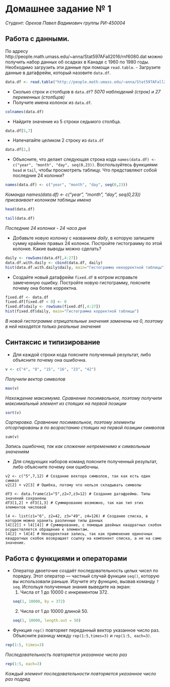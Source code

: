 # Домашнее задание № 1
_Студент: Орехов Павел Вадимович группы РИ-450004_

## Работа с данными.
По адресу http://people.math.umass.edu/~anna/Stat597AFall2016/rnf6080.dat можно получить набор данных об осадках в Канаде с 1960 по 1980 годы. Необходимо загрузить эти данные при помощи ``read.table``.
- Загрузите данные в датафрейм, который назовите ``data.df``.
```{r}
data.df <- read.table("http://people.math.umass.edu/~anna/Stat597AFall2016/rnf6080.dat")
```
- Сколько строк и столбцов в ``data.df``? _5070 наблюдений (строк) и 27 переменных (столбцов)_
- Получите имена колонок из ``data.df``.
```{r}
colnames(data.df)
```
- Найдите значение из 5 строки седьмого столбца.
```{r}
data.df[5,7]
```
- Напечатайте целиком 2 строку из ``data.df``
```{r}
data.df[2,]
```
- Объясните, что делает следующая строка кода ``names(data.df) <- c("year", "month", "day", seq(0,23))``. Воспользуйтесь функциями ``head`` и ``tail``, чтобы просмотреть таблицу. Что представляют собой последние 24 колонки?
```{r}
names(data.df) <- c("year", "month", "day", seq(0,23))
```

_Команда names(data.df) <- c("year", "month", "day", seq(0,23)) присваивает колонкам таблицы имена_

```{r}
head(data.df)
```
```{r}
tail(data.df)
```

_Последние 24 колонки - 24 часа дня_

- Добавьте новую колонку с названием *daily*, в которую запишите сумму крайних правых 24 колонок. Постройте гистограмму по этой колонке. Какие выводы можно сделать?
```{r}
daily <- rowSums(data.df[,4:27])
data.df.with.daily <- cbind(data.df, daily)
hist(data.df.with.daily$daily, main="Гистограмма некорректной таблицы")
```

- Создайте новый датафрейм ``fixed.df`` в котром исправьте замеченную ошибку. Постройте новую гистограмму, поясните почему она более корректна.
```{r}
fixed.df <- data.df
fixed.df[fixed.df < 0] <- 0
fixed.df$daily <- rowSums(fixed.df[,4:27])
hist(fixed.df$daily, main="Гистограмма корректной таблицы")
```

_В новой гистограмме отрицательные значения заменены на 0, поэтому в ней находятся только реальные значения_

## Синтаксис и типизирование
* Для каждой строки кода поясните полученный результат, либо объясните почему она ошибочна.
```{r}
v <- c("4", "8", "15", "16", "23", "42")
```
_Получили вектор символов_
```{r}
max(v)
```
_Нахождение максимума. Сравнение посимвольное, поэтому получили максимальный элемент из стоящих на первой позиции_
```{r}
sort(v)
```
_Сортировка. Сравнение посимвольное, поэтому элементы отсортированы в по возрастанию стоящих на первой позиции символов_
```
sum(v)
```
_Запись ошибочна, так как сложение непременимо к символьным значениям_

* Для следующих наборов команд поясните полученный результат, либо объясните почему они ошибочны.
```
v2 <- c("5",7,12) # Создание вектора символов, так как есть один символ
v2[2] + v2[3] # Ошибка, потому что нельзя складывать символы
```
```
df3 <- data.frame(z1="5",z2=7,z3=12) # Создание датафрейма. Типы значений сохранены
df3[1,2] + df3[1,3] # Суммирование возможно, так как тип этих элементов числовой
```
```
l4 <- list(z1="6", z2=42, z3="49", z4=126) # Создание списка, в котором можно хранить различные типы данных
l4[[2]] + l4[[4]] # Суммирование, с помощью двойных квадратных скобок осуществляется обращение к элементам.
l4[2] + l4[4] # Некорректная запись, так как применение одиночных квадратных скобок возвращает ссылку на компонент списка, а не на само значение.
```

## Работа с функциями и операторами
* Оператор двоеточие создаёт последовательность целых чисел по порядку. Этот оператор — частный случай функции ``seq()``, которую вы использовали раньше. Изучите эту функцию, вызвав команду ``?seq``. Испольуя полученные знания выведите на экран:
    1. Числа от 1 до 10000 с инкрементом 372.
```{r}
seq(1, 10000, by = 372)
```
    2. Числа от 1 до 10000 длиной 50.
```{r}
seq(1, 10000, length.out = 50)
```
* Функция ``rep()`` повторяет переданный вектор указанное число раз. Объясните разницу между ``rep(1:5,times=3)`` и ``rep(1:5, each=3)``.
```{r}
rep(1:5, times=3)
```
_Последовательность повторяется указанное число раз_
```{r}
rep(1:5, each=3)
```
_Каждый элемент последовательности повторяется указанное число раз подряд_